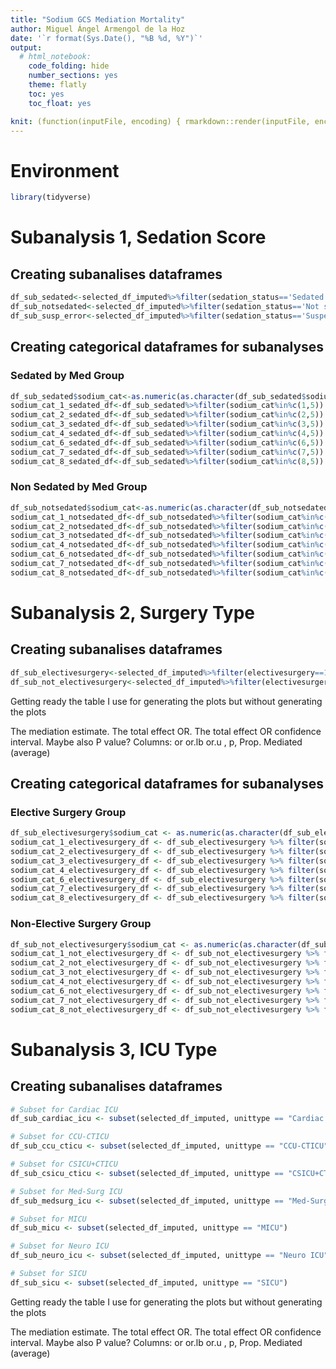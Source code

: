 ```yaml
---
title: "Sodium GCS Mediation Mortality"
author: Miguel Ángel Armengol de la Hoz
date: '`r format(Sys.Date(), "%B %d, %Y")`'
output:
  # html_notebook:
    code_folding: hide
    number_sections: yes
    theme: flatly
    toc: yes
    toc_float: yes

knit: (function(inputFile, encoding) { rmarkdown::render(inputFile, encoding = encoding, output_file = paste0(substr(inputFile,1,nchar(inputFile)-4)," ",Sys.Date(),'.html')) })
---
```


# Environment

```r
library(tidyverse)
```
# Subanalysis 1, Sedation Score

## Creating subanalises dataframes

```r
df_sub_sedated<-selected_df_imputed%>%filter(sedation_status=='Sedated by Med')
df_sub_notsedated<-selected_df_imputed%>%filter(sedation_status=='Not sedated by Med')
df_sub_susp_error<-selected_df_imputed%>%filter(sedation_status=='Suspected error')
```

## Creating categorical dataframes for subanalyses

### Sedated by Med Group

```r
df_sub_sedated$sodium_cat<-as.numeric(as.character(df_sub_sedated$sodium_cat))
sodium_cat_1_sedated_df<-df_sub_sedated%>%filter(sodium_cat%in%c(1,5))
sodium_cat_2_sedated_df<-df_sub_sedated%>%filter(sodium_cat%in%c(2,5))
sodium_cat_3_sedated_df<-df_sub_sedated%>%filter(sodium_cat%in%c(3,5))
sodium_cat_4_sedated_df<-df_sub_sedated%>%filter(sodium_cat%in%c(4,5))
sodium_cat_6_sedated_df<-df_sub_sedated%>%filter(sodium_cat%in%c(6,5))
sodium_cat_7_sedated_df<-df_sub_sedated%>%filter(sodium_cat%in%c(7,5))
sodium_cat_8_sedated_df<-df_sub_sedated%>%filter(sodium_cat%in%c(8,5))
```

### Non Sedated by Med Group

```r
df_sub_notsedated$sodium_cat<-as.numeric(as.character(df_sub_notsedated$sodium_cat))
sodium_cat_1_notsedated_df<-df_sub_notsedated%>%filter(sodium_cat%in%c(1,5))
sodium_cat_2_notsedated_df<-df_sub_notsedated%>%filter(sodium_cat%in%c(2,5))
sodium_cat_3_notsedated_df<-df_sub_notsedated%>%filter(sodium_cat%in%c(3,5))
sodium_cat_4_notsedated_df<-df_sub_notsedated%>%filter(sodium_cat%in%c(4,5))
sodium_cat_6_notsedated_df<-df_sub_notsedated%>%filter(sodium_cat%in%c(6,5))
sodium_cat_7_notsedated_df<-df_sub_notsedated%>%filter(sodium_cat%in%c(7,5))
sodium_cat_8_notsedated_df<-df_sub_notsedated%>%filter(sodium_cat%in%c(8,5))
```

# Subanalysis 2, Surgery Type

## Creating subanalises dataframes

```r
df_sub_electivesurgery<-selected_df_imputed%>%filter(electivesurgery==1)
df_sub_not_electivesurgery<-selected_df_imputed%>%filter(electivesurgery==0)
```


Getting ready the table I use for generating the plots but without generating the plots

The mediation estimate.
The total effect OR.
The total effect OR confidence interval.
Maybe also P value?
Columns: or    or.lb    or.u , p, Prop. Mediated (average)

## Creating categorical dataframes for subanalyses

### Elective Surgery Group

```r
df_sub_electivesurgery$sodium_cat <- as.numeric(as.character(df_sub_electivesurgery$sodium_cat))
sodium_cat_1_electivesurgery_df <- df_sub_electivesurgery %>% filter(sodium_cat %in% c(1, 5))
sodium_cat_2_electivesurgery_df <- df_sub_electivesurgery %>% filter(sodium_cat %in% c(2, 5))
sodium_cat_3_electivesurgery_df <- df_sub_electivesurgery %>% filter(sodium_cat %in% c(3, 5))
sodium_cat_4_electivesurgery_df <- df_sub_electivesurgery %>% filter(sodium_cat %in% c(4, 5))
sodium_cat_6_electivesurgery_df <- df_sub_electivesurgery %>% filter(sodium_cat %in% c(6, 5))
sodium_cat_7_electivesurgery_df <- df_sub_electivesurgery %>% filter(sodium_cat %in% c(7, 5))
sodium_cat_8_electivesurgery_df <- df_sub_electivesurgery %>% filter(sodium_cat %in% c(8, 5))
```

### Non-Elective Surgery Group

```r
df_sub_not_electivesurgery$sodium_cat <- as.numeric(as.character(df_sub_not_electivesurgery$sodium_cat))
sodium_cat_1_not_electivesurgery_df <- df_sub_not_electivesurgery %>% filter(sodium_cat %in% c(1, 5))
sodium_cat_2_not_electivesurgery_df <- df_sub_not_electivesurgery %>% filter(sodium_cat %in% c(2, 5))
sodium_cat_3_not_electivesurgery_df <- df_sub_not_electivesurgery %>% filter(sodium_cat %in% c(3, 5))
sodium_cat_4_not_electivesurgery_df <- df_sub_not_electivesurgery %>% filter(sodium_cat %in% c(4, 5))
sodium_cat_6_not_electivesurgery_df <- df_sub_not_electivesurgery %>% filter(sodium_cat %in% c(6, 5))
sodium_cat_7_not_electivesurgery_df <- df_sub_not_electivesurgery %>% filter(sodium_cat %in% c(7, 5))
sodium_cat_8_not_electivesurgery_df <- df_sub_not_electivesurgery %>% filter(sodium_cat %in% c(8, 5))
```

# Subanalysis 3, ICU Type

## Creating subanalises dataframes

```r
# Subset for Cardiac ICU
df_sub_cardiac_icu <- subset(selected_df_imputed, unittype == "Cardiac ICU")

# Subset for CCU-CTICU
df_sub_ccu_cticu <- subset(selected_df_imputed, unittype == "CCU-CTICU")

# Subset for CSICU+CTICU
df_sub_csicu_cticu <- subset(selected_df_imputed, unittype == "CSICU+CTICU")

# Subset for Med-Surg ICU
df_sub_medsurg_icu <- subset(selected_df_imputed, unittype == "Med-Surg ICU")

# Subset for MICU
df_sub_micu <- subset(selected_df_imputed, unittype == "MICU")

# Subset for Neuro ICU
df_sub_neuro_icu <- subset(selected_df_imputed, unittype == "Neuro ICU")

# Subset for SICU
df_sub_sicu <- subset(selected_df_imputed, unittype == "SICU")
```

Getting ready the table I use for generating the plots but without generating the plots

The mediation estimate.
The total effect OR.
The total effect OR confidence interval.
Maybe also P value?
Columns: or    or.lb    or.u , p, Prop. Mediated (average)
